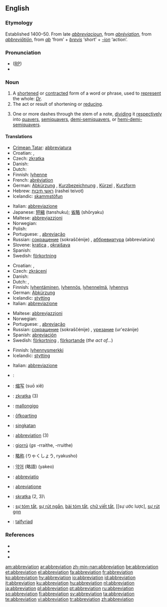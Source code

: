 {{wikisource1911Enc|Abbreviation}}
{{wikipedia}}
{{selfref|For abbreviations in Wiktionary, see [[:Category:Abbreviations]]}}
==English==

===Etymology===
Established 1400–50. From late {{ME.}} ''[[abbreviacioun]]'', from {{MF.}} ''[[abréviation]]'', from {{LL.}} ''[[#Latin|abbreviātiōn]]'', from ''[[ab]]'' ‘from’ + ''[[brevis]]'' ‘short’ + ''[[-ion]]'' ‘action’.

===Pronunciation===
* ([[RP]]) {{IPA|/əˌbriːviˈeɪʃn/}}
* {{rhymes|eɪʃǝn}}

===Noun===
{{en-noun}}

# A [[shorten]]ed or [[contract]]ed form of a word or phrase, used to [[represent]] the whole: ''[[Dr]]''.
# The act or result of shortening or [[reduce|reducing]].
# {{music}} One or more dashes through the stem of a note, [[dividing]] it [[respectively]] into [[quavers]], [[semiquavers]], [[demi-semiquavers]], or [[hemi-demi-semiquavers]].

====Translations====
{{trans-top|shortened or contracted form of a word or phrase}}
*[[Crimean Tatar]]: [[abbreviatura]]
*Croatian: {{t-|hr|abrevijacija|f}}, {{t-|hr|kratica|f}}
*Czech: [[zkratka]] {{f}}
*Danish: {{t|da|forkortelse|c}}
*Dutch: {{t+|nl|afkorting}} {{f}}
*Finnish: [[lyhenne]]
*French: [[abréviation]] {{f}}
*German: [[Abkürzung]] {{f}}, [[Kurzbezeichnung]] {{f}}, [[Kürzel]] {{n}}, [[Kurzform]] {{f}}
*Hebrew: [[ראשי תיבות]] (rashei teivot) {{mp}}
*Icelandic: [[skammstöfun]] {{f}}
{{trans-mid}}
*Italian: [[abbreviazione]]
*Japanese: [[短縮]] (tanshuku); [[省略]] (shōryaku)
*Maltese: [[abbrevjazzjoni]]
*Norwegian: {{t|no|forkortelse|m}}
*Polish: {{t|pl|skrót|m}}
*Portuguese: {{t+|pt|abreviatura|f}}, [[abreviação]] {{f}}
*Russian: [[сокрaщение]] (sokraščénije) {{n}}, [[аббревиатура]] (abbreviatúra) {{f}}
*Slovene: [[kratica]] {{f}}, [[okrajšava]] {{f}}
*Spanish: {{t+|es|abreviatura|f}}
*Swedish: [[förkortning]] {{c}}
{{trans-bottom}}

{{trans-top|act or result of shortening or reducing}}
*Croatian: {{t-|hr|abrevijacija|f}}, {{t-|hr|kratica|f}}
*Czech: [[zkrácení]] {{n}}
*Danish: {{t|da|forkortelse|c}}
*Dutch: {{t+|nl|afkorting}} {{f}}, {{t|nl|verkorting}} {{f}}
*Finnish: [[lyhentäminen]], [[lyhennös]], [[lyhennelmä]], [[lyhennys]]
*German: [[Abkürzung]] {{f}}
*Icelandic: [[stytting]] {{f}}
*Italian: [[abbreviazione]]
{{trans-mid}}
*Maltese: [[abbrevjazzjoni]]
*Norwegian: {{t|no|forkorting|mf}}
*Portuguese: {{t+|pt|abreviatura|f}}, [[abreviação]] {{f}}
*Russian: [[сокрaщение]] (sokraščénije) {{n}}, [[урезание]] (ur'ezánije) {{n}}
*Spanish: [[abreviación]] {{f}}
*Swedish: [[förkortning]] {{c}}, [[förkortande]] {{n}} (''the act of...'')
{{trans-bottom}}

{{trans-top|music: one or more dashes through the stem of a note}}
*Finnish: [[lyhennysmerkki]]
*Icelandic: [[stytting]] {{f}}
{{trans-mid}}
*Italian: [[abbreviazione]]
{{trans-bottom}}

{{checktrans}}
{{trans-top|Translations to be checked}}
* {{ttbc|Catalan}}: {{t+|ca|abreviatura|f}}
* {{ttbc|Chinese}}: [[缩写]] (suō xiě)
* {{ttbc|Czech}}: [[zkratka]] {{f}} (3)
* {{ttbc|Esperanto}}: [[mallongigo]]
* {{ttbc|Frisian}}: [[ôfkoarting]]
* {{ttbc|Indonesian}}: [[singkat]]an
* {{ttbc|Interlingua}}: [[#Interlingua|abbreviation]] (3)
{{trans-mid}}
* {{ttbc|Irish}}: [[giorrú]] {{m}} (''gs'' -rraithe, {{p}} -rruithe)
* {{ttbc|Japanese}}: [[略称]] (りゃくしょう, ryakusho)
* {{ttbc|Korean}}: [[약어]] (略語) (yakeo)
* {{ttbc|Latin}}: [[abbreviatio]]
* {{ttbc|Novial}}: [[abreviatione]]
* {{ttbc|Slovak}}: [[skratka]] {{f}} (2, 3)\
* {{ttbc|Vietnamese}}: [[sự tóm tắt]], [[sự rút ngắn]], [[bài tóm tắt]], [[chữ viết tắt]], [[sự ước lược], [[sự rút gọn]]
* {{ttbc|Welsh}}: [[talfyriad]] {{m}}
{{trans-bottom}}

===References===
* {{R:American Heritage 2000|abbreviation}}
* {{R:Dictionary.com|abbreviation}}
* {{R:WordNet 2003|abbreviation}}

[[am:abbreviation]]
[[ar:abbreviation]]
[[zh-min-nan:abbreviation]]
[[be:abbreviation]]
[[et:abbreviation]]
[[el:abbreviation]]
[[fa:abbreviation]]
[[fr:abbreviation]]
[[ko:abbreviation]]
[[hy:abbreviation]]
[[io:abbreviation]]
[[id:abbreviation]]
[[it:abbreviation]]
[[ku:abbreviation]]
[[hu:abbreviation]]
[[nl:abbreviation]]
[[ja:abbreviation]]
[[pl:abbreviation]]
[[pt:abbreviation]]
[[ru:abbreviation]]
[[so:abbreviation]]
[[fi:abbreviation]]
[[sv:abbreviation]]
[[ta:abbreviation]]
[[te:abbreviation]]
[[vi:abbreviation]]
[[tr:abbreviation]]
[[zh:abbreviation]]